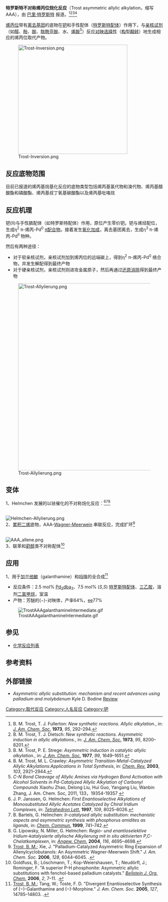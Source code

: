 {{mergefrom|辻-特羅斯特反應}}
'''特罗斯特不对称烯丙位烷化反应'''（Trost asymmetric allylic alkylation，缩写AAA），由 [[巴里·特罗斯特|巴里·特罗斯特]] 报道。<ref>B. M. Trost, T. J. Fullerton: ''New synthetic reactions. Allylic alkylation.'', in: ''[[J._Am._Chem._Soc.|J. Am. Chem. Soc.]]'' '''1973''', ''95'', 292–294.</ref><ref>B. M. Trost, T. J. Dietsch: ''New synthetic reactions. Asymmetric induction in allylic alkylations.'', in: ''[[J._Am._Chem._Soc.|J. Am. Chem. Soc.]]'' '''1973''', ''95'', 8200–8201.</ref><ref>B. M. Trost, P. E. Strege: ''Asymmetric induction in catalytic allylic alkylation.'', in: ''[[J._Am._Chem._Soc.|J. Am. Chem. Soc.]]'' '''1977''', ''99'', 1649–1651.</ref><ref>B. M. Trost, M. L. Crawley: ''Asymmetric Transition-Metal-Catalyzed Allylic Alkylations:Applications in Total Synthesis'', in: ''[[Chem._Rev.|Chem. Rev.]]'' '''2003''', ''103'', 2921–2944.</ref>

[[烯丙位|烯丙位]]带有[[离去基团|离去基团]]的底物在[[钯|钯]]和手性配体（[[特罗斯特配体|特罗斯特配体]]）作用下，与[[亲核试剂|亲核试剂]]（如[[醇|醇]]、[[酚|酚]]、[[胺|胺]]、[[酞酰亚胺|酞酰亚胺]]、水、[[烯胺|烯胺]]<ref>''C-N Bond Cleavage of Allylic Amines via Hydrogen Bond Activation with Alcohol Solvents in Pd-Catalyzed Allylic Alkylation of Carbonyl Compounds'' Xiaohu Zhao, Delong Liu, Hui Guo, Yangang Liu, Wanbin Zhang, J. Am. Chem. Soc, 2011, 133，19354-19357 {{doi|10.1021/ja209373k}}</ref>）反应[[对映选择性|对映选择性]]（[[构型翻转|构型翻转]]）地生成相应的烯丙位取代产物。

[[File:Trost-Inversion.png|350px]]

==反应底物范围==
目前已报道的烯丙基烷基化反应的底物类型包括烯丙基氯代物和溴代物、烯丙基醋酸酯和磷酸酯、烯丙基叔丁氧基碳酸酯以及烯丙基吡咯烷

==反应机理==
钯(Ⅱ)与手性膦配体（如特罗斯特配体）作用，原位产生零价钯。钯与烯烃配位，生成η<sup>2</sup> π-烯丙-Pd<sup>0</sup> [[π配合物|π配合物]]。接着发生[[氧化加成|氧化加成]]，离去基团离去，生成η<sup>3</sup> π-烯丙-Pd<sup>II</sup> 物种。

然后有两种途径：
*对于软亲核试剂，亲核试剂加到烯丙位的远端碳上，得到η<sup>2</sup> π-烯丙-Pd<sup>0</sup> 络合物，并发生解配得到最终产物
*对于硬亲核试剂，亲核试剂则进攻金属原子，然后再通过[[还原消除|还原消除]]得到最终产物

[[File:Trost-Allylierung.png|600px]]

==变体==
1、Helmchen 发展的以铱催化的不对称烷化反应：<ref>J. P. Janssen, G. Helmchen: ''First Enantioselective Alkylations of Monosubstituted Allylic Acetates Catalyzed by Chiral Iridium Complexes'', in: ''[[Tetrahedron_Lett.|Tetrahedron Lett.]]'' '''1997''', ''109'', 8025–8026.</ref><ref>B. Bartels, G. Helmchen: ''Ir-catalysed allylic substitution: mechanistic aspects and asymmetric synthesis with phosphorus amidites as ligands'', in: ''[[Chemical_Communications|Chem. Commun.]]'' '''1999''', 741–742.</ref><ref>G. Lipowsky, N. Miller, G. Helmchen: ''Regio- und enantioselektive Iridium-katalysierte allylische Alkylierung mit in situ aktivierten P,C-Chelatkomplexen'', in: ''[[Angew._Chem.|Angew. Chem.]]'' '''2004''', ''116'', 4695–4698.</ref>

<br />
[[File:Helmchen-Allylierung.png|center]]
<br />

2、[[累积二烯|累积二烯]]底物，AAA-[[Wagner-Meerwein重排反应|Wagner-Meerwein]] 串联反应，完成扩环<ref>[[Barry_Trost|Trost, B. M.]]; Xie, J. "Palladium-Catalyzed Asymmetric Ring Expansion of Allenylcyclobutanols: An Asymmetric Wagner-Meerwein Shift." ''J. Am. Chem. Soc.'' '''2006''', ''128'', 6044–6045. {{doi|10.1021/ja0602501}}.</ref>

<br />
[[Image:AAA_allene.png|center]]
<br />

3、联苯和[[葑醇|葑醇]]类不对称配体<ref>Goldfuss, B.; Löschmann, T.; Kop-Weiershausen, T.; Neudörfl, J.; Rominger, F. "A superior P-H phosphonite: Asymmetric allylic substitutions with fenchol-based palladium catalysts." ''[[Beilstein_Journal_of_Organic_Chemistry|Beilstein J. Org. Chem.]]'' '''2006''', ''2'', 7–11. {{doi|10.1186/1860-5397-2-7}}.</ref>

==应用==
1、用于[[加兰他敏|加兰他敏]]（galanthamine）和[[吗啡|吗啡]]的全合成<ref>[[Barry_Trost|Trost, B. M.]]; Tang, W.; Toste, F. D. "Divergent Enantioselective Synthesis of (−)-Galanthamine and (−)-Morphine." ''J. Am. Chem. Soc.'' '''2005''', ''127'', 14785–14803. {{doi|10.1021/ja054449+}}.</ref>

*反应条件：2.5 mol% [[Pd2(dba)3|Pd<sub>2</sub>dba<sub>3</sub>]]、7.5 mol% (''S,S'') [[特罗斯特配体|特罗斯特配体]]、[[三乙胺|三乙胺]]，溶剂[[二氯甲烷|二氯甲烷]]，室温
*产物：芳醚的(−)-对映体，产率64%，[[ee|ee]]77%

[[File:TrostAAAgalanthamineIntermediate.gif|center]]

==参见==
*[[化学反应列表|化学反应列表]]

==参考资料==
{{reflist}}

==外部链接==
* ''Asymmetric allylic substitution: mechanism and recent advances using palladium and molybdenum'' Kyle D. Bodine [https://web.archive.org/web/20050521074113/http://www.scs.uiuc.edu/chem/gradprogram/chem435/Abstract%20Bodine1.pdf Review]

[[Category:取代反应|Category:取代反应]]
[[Category:人名反应|Category:人名反应]]
[[Category:钯|Category:钯]]
